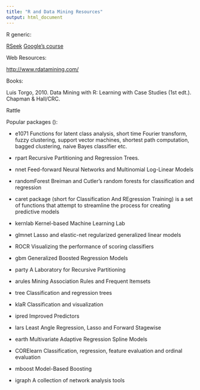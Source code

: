 ```yaml
---
title: "R and Data Mining Resources"
output: html_document
---
```




R generic:

[RSeek](http://rseek.org/)
[Google's course](https://www.youtube.com/playlist?list=PLOU2XLYxmsIK9qQfztXeybpHvru-TrqAP)

Web Resources:

[http://www.rdatamining.com/](http://www.rdatamining.com/)


Books:

Luis Torgo, 2010. Data Mining with R: Learning with Case Studies (1st edt.). Chapman & Hall/CRC.

Rattle


Popular packages ():


 + e1071 Functions for latent class analysis, short time Fourier transform, fuzzy clustering, support vector machines, shortest path computation, bagged clustering, naive Bayes classifier etc. 

  + rpart Recursive Partitioning and Regression Trees.

  + nnet Feed-forward Neural Networks and Multinomial Log-Linear Models

  + randomForest Breiman and Cutler's random forests for classification and regression

  + caret package (short for Classification And REgression Training) is a set of functions that attempt to streamline the process for creating predictive models
  
  + kernlab Kernel-based Machine Learning Lab

  + glmnet Lasso and elastic-net regularized generalized linear models

  + ROCR Visualizing the performance of scoring classifiers

  + gbm Generalized Boosted Regression Models

  + party A Laboratory for Recursive Partitioning

  + arules Mining Association Rules and Frequent Itemsets

  + tree Classification and regression trees

  + klaR Classification and visualization

  + ipred Improved Predictors
  
  + lars Least Angle Regression, Lasso and Forward Stagewise

  + earth Multivariate Adaptive Regression Spline Models

  + CORElearn Classification, regression, feature evaluation and ordinal evaluation

  + mboost Model-Based Boosting


 + igraph A collection of network analysis tools

